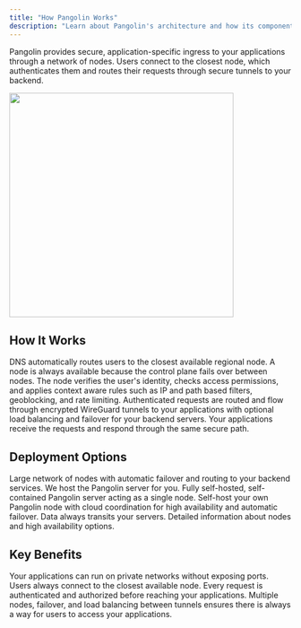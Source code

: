 ```yaml
---
title: "How Pangolin Works"
description: "Learn about Pangolin's architecture and how its components work together to provide secure application access"
---
```


Pangolin provides secure, application-specific ingress to your applications through a network of nodes. Users connect to the closest node, which authenticates them and routes their requests through secure tunnels to your backend.

<Frame>
  <img src="/images/diagram.svg" width="400" centered/>
</Frame>

## How It Works

<Steps>
<Step title="User enters through node">
  DNS automatically routes users to the closest available regional node. A node is always available because the control plane fails over between nodes.
</Step>

<Step title="Authentication and authorization">
  The node verifies the user's identity, checks access permissions, and applies context aware rules such as IP and path based filters, geoblocking, and rate limiting.
</Step>

<Step title="Secure tunnel routing">
  Authenticated requests are routed and flow through encrypted WireGuard tunnels to your applications with optional load balancing and failover for your backend servers.
</Step>

<Step title="Application delivery">
  Your applications receive the requests and respond through the same secure path.
</Step>
</Steps>

## Deployment Options

<CardGroup cols={2}>
<Card title="Pangolin Cloud" icon="cloud" href="https://pangolin.fossorial.io/auth/signup">
  Large network of nodes with automatic failover and routing to your backend services. We host the Pangolin server for you.
</Card>

<Card title="Self-host Pangolin" icon="server" href="/self-host/quick-install">
  Fully self-hosted, self-contained Pangolin server acting as a single node.
</Card>

<Card title="Remote Nodes" icon="circle-nodes" href="/manage/remote">
  Self-host your own Pangolin node with cloud coordination for high availability and automatic failover. Data always transits your servers.
</Card>

<Card title="Learn More" icon="book" href="/manage/nodes">
  Detailed information about nodes and high availability options.
</Card>
</CardGroup>

## Key Benefits

<CardGroup cols={2}>
<Card title="No Public IPs or Ports" icon="network-wired">
  Your applications can run on private networks without exposing ports.
</Card>

<Card title="Ingress Mesh" icon="globe">
  Users always connect to the closest available node.
</Card>

<Card title="Zero-Trust Security" icon="shield">
  Every request is authenticated and authorized before reaching your applications.
</Card>

<Card title="High Availability" icon="check-double">
  Multiple nodes, failover, and load balancing between tunnels ensures there is always a way for users to access your applications.
</Card>
</CardGroup>

